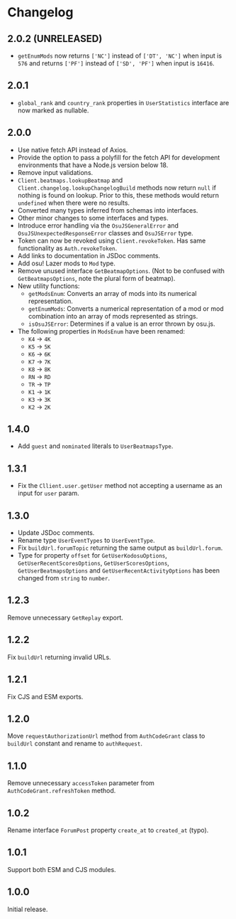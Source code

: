 # Changelog

## 2.0.2 (UNRELEASED)

- `getEnumMods` now returns `['NC']` instead of `['DT', 'NC']` when input is `576` and returns `['PF']` instead of `['SD', 'PF']` when input is `16416`.

## 2.0.1

- `global_rank` and `country_rank` properties in `UserStatistics` interface are now marked as nullable.

## 2.0.0

- Use native fetch API instead of Axios.
- Provide the option to pass a polyfill for the fetch API for development environments that have a Node.js version below 18.
- Remove input validations.
- `Client.beatmaps.lookupBeatmap` and `Client.changelog.lookupChangelogBuild` methods now return `null` if nothing is found on lookup. Prior to this, these methods would return `undefined` when there were no results.
- Converted many types inferred from schemas into interfaces.
- Other minor changes to some interfaces and types.
- Introduce error handling via the `OsuJSGeneralError` and `OsuJSUnexpectedResponseError` classes and `OsuJSError` type.
- Token can now be revoked using `Client.revokeToken`. Has same functionality as `Auth.revokeToken`.
- Add links to documentation in JSDoc comments.
- Add osu! Lazer mods to `Mod` type.
- Remove unused interface `GetBeatmapOptions`. (Not to be confused with `GetBeatmapsOptions`, note the plural form of beatmap).
- New utility functions:
  - `getModsEnum`: Converts an array of mods into its numerical representation.
  - `getEnumMods`: Converts a numerical representation of a mod or mod combination into an array of mods represented as strings.
  - `isOsuJSError`: Determines if a value is an error thrown by osu.js.
- The following properties in `ModsEnum` have been renamed:
  - `K4` -> `4K`
  - `K5` -> `5K`
  - `K6` -> `6K`
  - `K7` -> `7K`
  - `K8` -> `8K`
  - `RN` -> `RD`
  - `TR` -> `TP`
  - `K1` -> `1K`
  - `K3` -> `3K`
  - `K2` -> `2K`

## 1.4.0

- Add `guest` and `nominated` literals to `UserBeatmapsType`.

## 1.3.1

- Fix the `Cllient.user.getUser` method not accepting a username as an input for `user` param.

## 1.3.0

- Update JSDoc comments.
- Rename type `UserEventTypes` to `UserEventType`.
- Fix `buildUrl.forumTopic` returning the same output as `buildUrl.forum`.
- Type for property `offset` for `GetUserKodosuOptions`, `GetUserRecentScoresOptions`, `GetUserScoresOptions`, `GetUserBeatmapsOptions` and `GetUserRecentActivityOptions` has been changed from `string` to `number`.

## 1.2.3

Remove unnecessary `GetReplay` export.

## 1.2.2

Fix `buildUrl` returning invalid URLs.

## 1.2.1

Fix CJS and ESM exports.

## 1.2.0

Move `requestAuthorizationUrl` method from `AuthCodeGrant` class to `buildUrl` constant and rename to `authRequest`.

## 1.1.0

Remove unnecessary `accessToken` parameter from `AuthCodeGrant.refreshToken` method.

## 1.0.2

Rename interface `ForumPost` property `create_at` to `created_at` (typo).

## 1.0.1

Support both ESM and CJS modules.

## 1.0.0

Initial release.
